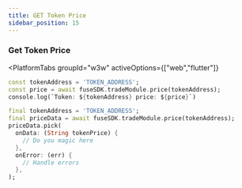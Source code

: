 ```yaml
---
title: GET Token Price
sidebar_position: 15
---
```



### Get Token Price

<PlatformTabs
	groupId="w3w"
	activeOptions={["web","flutter"]}
>
<PlatformTabItem value="web">

```dart
const tokenAddress = 'TOKEN_ADDRESS';
const price = await fuseSDK.tradeModule.price(tokenAddress);
console.log(`Token: ${tokenAddress} price: ${price}`)
```

</PlatformTabItem>

<PlatformTabItem value="flutter">

```dart
final tokenAddress = 'TOKEN_ADDRESS';
final priceData = await fuseSDK.tradeModule.price(tokenAddress);
priceData.pick(
  onData: (String tokenPrice) {
    // Do you magic here
  },
  onError: (err) {
    // Handle errors
  },
);
```

</PlatformTabItem>
</PlatformTabs>

